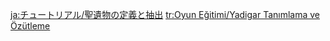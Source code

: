 {{Tutorial
|title    = Artifact Definition and Extraction
|subtitle = Gameplay Tutorial
|type     = System
|icon     = Icon Tutorial Important.png
|about    = Artifact Transmuter
|image1   = Tutorial Artifact Definition and Extraction 1.png
|text1    = Artifact Definition: Consume {{Color|help|[[Sanctifying Elixir]]}} to generate [[Artifact]]s of the designated {{Color|help|Set}} and {{Color|help|Piece}}, with the designated {{Color|help|Main Affix}} and {{Color|help|some of the Minor Affixes}}.<br>Artifact Extraction: Consume 5-star Artifacts of Lv. 4 and above to extract {{Color|help|Sanctifying Elixir}}.<br>The amount of {{Color|help|Sanctifying Elixir}} that can be extracted in a single period is limited, and each [[Artifact Set]] can be defined once this way per period.
|image2   = Tutorial Artifact Definition and Extraction 2.png
|text2    = Artifacts defined through the consumption of Sanctifying Elixirs are guaranteed to get at least {{Color|help|2}} rolls for the defined Minor Affixes when fully leveled up.<br>Multiple defined Minor Affixes will share this pool of rolls.
|sort     = 4036
}}

[[ja:チュートリアル/聖遺物の定義と抽出]]
[[tr:Oyun Eğitimi/Yadigar Tanımlama ve Özütleme]]